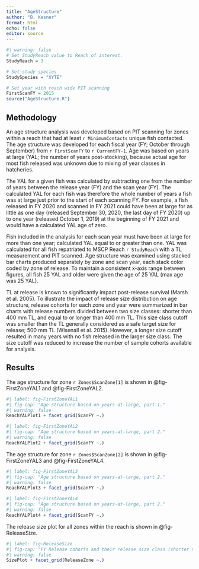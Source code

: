 ```yaml
---
title: "AgeStructure"
author: "B. Kesner"
format: html
echo: false
editor: source
---
```

```r
#| warning: false
# Set StudyReach value to Reach of interest.
StudyReach = 3

# Set study species
StudySpecies = "XYTE"

# Set year with reach wide PIT scanning
FirstScanFY = 2015
source("AgeStructure.R")
```


## Methodology    

An age structure analysis was developed based on PIT scanning for zones within a reach that had at least `r MinimumContacts` unique fish contacted.  The age structure was developed for each fiscal year (FY; October through September) from `r FirstScanFY` to `r CurrentFY-1`.  Age was based on years at large (YAL; the number of years post-stocking), because actual age for most fish released was unknown due to mixing of year classes in hatcheries.  

The YAL for a given fish was calculated by subtracting one from the number of years between the release year (FY) and the scan year (FY).  The calculated YAL for each fish was therefore the whole number of years a fish was at large just prior to the start of each scanning FY.  For example, a fish released in FY 2020 and scanned in FY 2021 could have been at large for as little as one day (released September 30, 2020, the last day of FY 2020) up to one year (released October 1, 2019) at the beginning of FY 2021 and would have a calculated YAL age of zero.  

Fish included in the analysis for each scan year must have been at large for more than one year; calculated YAL equal to or greater than one.  YAL was calculated for all fish repatriated to MSCP Reach `r StudyReach` with a TL measurement and PIT scanned.  Age structure was examined using stacked bar charts produced separately by zone and scan year, each stack color coded by zone of release.  To maintain a consistent x-axis range between figures, all fish 25 YAL and older were given the age of 25 YAL (max age was 25 YAL). 

TL at release is known to significantly impact post-release survival (Marsh et al. 2005).  To illustrate the impact of release size distribution on age structure, release cohorts for each zone and year were summarized in bar charts with release numbers divided between two size classes: shorter than 400 mm TL, and equal to or longer than 400 mm TL.  This size class cutoff was smaller than the TL generally considered as a safe target size for release; 500 mm TL (Wisenall et al. 2015).  However, a longer size cutoff resulted in many years with no fish released in the larger size class.  The size cutoff was reduced to increase the number of sample cohorts available for analysis.  

## Results

The age structure for zone `r Zones$ScanZone[1]` is shown in @fig-FirstZoneYAL1 and @fig-FirstZoneYAL2. 

```r
#| label: fig-FirstZoneYAL1
#| fig-cap: "Age structure based on years-at-large, part 1."
#| warning: false
ReachYALPlot1 + facet_grid(ScanFY ~.)

```

```r
#| label: fig-FirstZoneYAL2
#| fig-cap: "Age structure based on years-at-large, part 2."
#| warning: false
ReachYALPlot2 + facet_grid(ScanFY ~.)

```

The age structure for zone `r Zones$ScanZone[2]` is shown in @fig-FirstZoneYAL3 and @fig-FirstZoneYAL4.

```r
#| label: fig-FirstZoneYAL3
#| fig-cap: "Age structure based on years-at-large, part 2."
#| warning: false
ReachYALPlot3 + facet_grid(ScanFY ~.)
```
```r
#| label: fig-FirstZoneYAL4
#| fig-cap: "Age structure based on years-at-large, part 2."
#| warning: false
ReachYALPlot4 + facet_grid(ScanFY ~.)
```

The release size plot for all zones within the reach is shown in @fig-ReleaseSize.

```r
#| label: fig-ReleaseSize
#| fig-cap: "FY Release cohorts and their release size class (shorter than 400 mm TL or 400 mm TL and longer)."
#| warning: false
SizePlot + facet_grid(ReleaseZone ~.)
```
